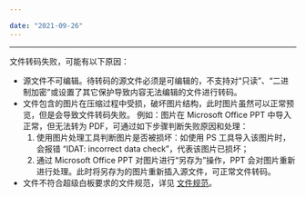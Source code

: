 ```yaml
---

date: "2021-09-26"
---
```


<Title>为什么有些文件会转码失败？</Title>


---

文件转码失败，可能有以下原因：
- 源文件不可编辑。待转码的源文件必须是可编辑的，不⽀持对“只读”、“⼆进制加密”或设置了其它保护导致内容⽆法编辑的⽂件进⾏转码。
- 文件包含的图片在压缩过程中受损，破坏图片结构，此时图片虽然可以正常预览，但是会导致文件转码失败。
    例如：图片在 Microsoft Office PPT 中导入正常，但无法转为 PDF，可通过如下步骤判断失败原因和处理：
    1. 使用图片处理工具判断图片是否被损坏：如使用 PS 工具导入该图片时，会报错 “IDAT: incorrect data check”，代表该图片已损坏；
    2. 通过 Microsoft Office PPT 对图片进行“另存为”操作，PPT 会对图片重新进行处理。此时将另存为的图片重新插入源文件，可正常文件转码。
- 文件不符合超级白板要求的文件规范，详见 [文件规范](https://doc-zh.zego.im/article/11291)。